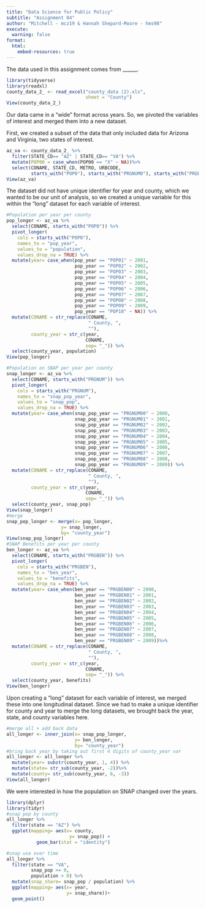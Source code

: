 ```yaml
---
title: "Data Science for Public Policy"
subtitle: "Assignment 04"
author: "Mitchell - mcz19 & Hannah Shepard-Moore - hms98"
execute:
  warning: false
format:
  html:
    embed-resources: true
---
```


The data used in this assignment comes from ______.
```r
library(tidyverse)
library(readxl)
county_data_2_ <- read_excel("county_data (2).xls", 
                             sheet = "County")
View(county_data_2_)
```

Our data came in a "wide" format across years. So, we pivoted the variables of interest and merged them into a new dataset. 

First, we created a subset of the data that only included data for Arizona and Virginia, two states of interest. 
```r
az_va <- county_data_2_ %>%  
  filter(STATE_CD== "AZ" | STATE_CD== "VA") %>%  
  mutate(POP00 = case_when(POP00 == "X" ~ NA))%>%
  select(CONAME, STATE_CD, METRO, URBCODE, 
         starts_with("POP0"), starts_with("PRGNUM0"), starts_with("PRGBEN0"))
View(az_va)
```

The dataset did not have unique identifier for year and county, which we wanted to be our unit of analysis, so we created a unique variable for this within the "long" dataset for each variable of interest.
```r
#Population per year per county
pop_longer <- az_va %>% 
  select(CONAME, starts_with("POP0")) %>%
  pivot_longer(
    cols = starts_with("POP0"),
    names_to = "pop_year",
    values_to = "population",
    values_drop_na = TRUE) %>%
  mutate(year= case_when(pop_year == "POP01" ~ 2001,
                         pop_year == "POP02" ~ 2002,
                         pop_year == "POP03" ~ 2003,
                         pop_year == "POP04" ~ 2004,
                         pop_year == "POP05" ~ 2005,
                         pop_year == "POP06" ~ 2006,
                         pop_year == "POP07" ~ 2007,
                         pop_year == "POP08" ~ 2008,
                         pop_year == "POP09" ~ 2009,
                         pop_year == "POP10" ~ NA)) %>%
  mutate(CONAME = str_replace(CONAME,
                              " County, ",
                              ""),
         county_year = str_c(year,
                             CONAME,
                             sep= "_")) %>%
  select(county_year, population)
View(pop_longer)

#Population on SNAP per year per county
snap_longer <- az_va %>%
  select(CONAME, starts_with("PRGNUM")) %>%
  pivot_longer(
    cols = starts_with("PRGNUM"),
    names_to = "snap_pop_year",
    values_to = "snap_pop",
    values_drop_na = TRUE) %>%
  mutate(year= case_when(snap_pop_year == "PRGNUM00" ~ 2000,
                         snap_pop_year == "PRGNUM01" ~ 2001,
                         snap_pop_year == "PRGNUM02" ~ 2002,
                         snap_pop_year == "PRGNUM03" ~ 2003,
                         snap_pop_year == "PRGNUM04" ~ 2004,
                         snap_pop_year == "PRGNUM05" ~ 2005,
                         snap_pop_year == "PRGNUM06" ~ 2006,
                         snap_pop_year == "PRGNUM07" ~ 2007,
                         snap_pop_year == "PRGNUM08" ~ 2008,
                         snap_pop_year == "PRGNUM09" ~ 2009)) %>%
  mutate(CONAME = str_replace(CONAME,
                              " County, ",
                              ""),
         county_year = str_c(year,
                             CONAME,
                             sep= "_")) %>%
  select(county_year, snap_pop)
View(snap_longer)
#merge
snap_pop_longer <- merge(x= pop_longer,
                    y= snap_longer,
                    by= "county_year")
View(snap_pop_longer)
#SNAP Benefits per year per county
ben_longer <- az_va %>%
  select(CONAME, starts_with("PRGBEN")) %>%
  pivot_longer(
    cols = starts_with("PRGBEN"),
    names_to = "ben_year",
    values_to = "benefits",
    values_drop_na = TRUE) %>%
  mutate(year= case_when(ben_year == "PRGBEN00" ~ 2000,
                         ben_year == "PRGBEN01" ~ 2001,
                         ben_year == "PRGBEN02" ~ 2002,
                         ben_year == "PRGBEN03" ~ 2003,
                         ben_year == "PRGBEN04" ~ 2004,
                         ben_year == "PRGBEN05" ~ 2005,
                         ben_year == "PRGBEN06" ~ 2006,
                         ben_year == "PRGBEN07" ~ 2007,
                         ben_year == "PRGBEN08" ~ 2008,
                         ben_year == "PRGBEN09" ~ 2009))%>%
  mutate(CONAME = str_replace(CONAME,
                              " County, ",
                              ""),
         county_year = str_c(year,
                             CONAME,
                             sep= "_")) %>%
  select(county_year, benefits)
View(ben_longer)
```

Upon creating a "long" dataset for each variable of interest, we merged these into one longitudinal dataset. Since we had to make a unique identifier for county and year to merge the long datasets, we brought back the year, state, and county variables here.
```r
#merge all + add back data
all_longer <- inner_join(x= snap_pop_longer,
                         y= ben_longer,
                         by= "county_year")
#bring back year by taking out first 4 digits of county_year var
all_longer <- all_longer %>% 
  mutate(year= substr(county_year, 1, 4)) %>%
  mutate(state= str_sub(county_year, -2))%>%
  mutate(county= str_sub(county_year, 6, -3))
View(all_longer)
```



We were interested in how the population on SNAP changed over the years.
```r
library(dplyr)
library(tidyr)
#snap pop by county
all_longer %>%
  filter(state == "AZ") %>%
  ggplot(mapping= aes(x= county,
                       y= snap_pop)) +
           geom_bar(stat = "identity")
```

```r
#snap use over time
all_longer %>%
  filter(state == "VA",
         snap_pop >= 0,
         population > 0) %>%
  mutate(snap_share= snap_pop / population) %>%
  ggplot(mapping= aes(x= year,
                      y= snap_share))+
  geom_point()
```






